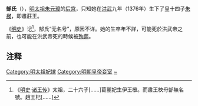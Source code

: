 '''郜氏'''（{{bd|？||？|catIdx=G}}），[[朱元璋|明太祖朱元璋]]的[[后宫|后宫]]，只知她在[[洪武|洪武]]九年（1376年）生下了皇十四子[[朱楧|朱楧]]，即肅莊王。

《[[明史|明史]]》记<ref>《[[明史|明史]]·[[s:明史/卷116|诸王传]]》太祖，二十六子[……]葛麗妃生伊王㰘。而肅王柍母郜無名號。趙王杞[……]</ref>，郜氏“无名号”，原因不详。她的生卒年不詳，可能死於洪武帝之前，也可能在洪武帝死的時候被[[殉葬|殉葬]]。

== 注释 ==

{{Reflist|25em}}

{{明太祖皇室|nocat}}
[[Category:明太祖妃嫔|Category:明太祖妃嫔]]
[[Category:明朝皇帝妾室|Category:明朝皇帝妾室]]
[[Category:郜姓|~]]
